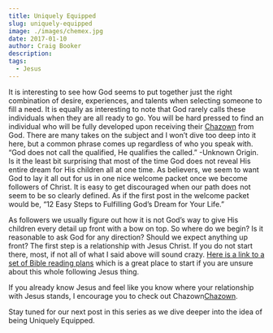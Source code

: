```yaml
---
title: Uniquely Equipped
slug: uniquely-equipped
image: ./images/chemex.jpg
date: 2017-01-10
author: Craig Booker
description:
tags:
  - Jesus
---
```


It is interesting to see how God seems to put together just the right combination of desire, experiences, and talents when selecting someone to fill a need. It is equally as interesting to note that God rarely calls these individuals when they are all ready to go. You will be hard pressed to find an individual who will be fully developed upon receiving their [Chazown](http://www.chazown.com/) from God. There are many takes on the subject and I won’t dive too deep into it here, but a common phrase comes up regardless of who you speak with. “God does not call the qualified, He qualifies the called.” -Unknown Origin. Is it the least bit surprising that most of the time God does not reveal His entire dream for His children all at one time. As believers, we seem to want God to lay it all out for us in one nice welcome packet once we become followers of Christ. It is easy to get discouraged when our path does not seem to be so clearly defined. As if the first post in the welcome packet would be, “12 Easy Steps to Fulfilling God’s Dream for Your Life.”

As followers we usually figure out how it is not God’s way to give His children every detail up front with a bow on top. So where do we begin? Is it reasonable to ask God for any direction? Should we expect anything up front? The first step is a relationship with Jesus Christ. If you do not start there, most, if not all of what I said above will sound crazy. [Here is a link to a set of Bible reading plans](https://www.bible.com/reading-plans-collection/1676) which is a great place to start if you are unsure about this whole following Jesus thing.

If you already know Jesus and feel like you know where your relationship with Jesus stands, I encourage you to check out Chazown[Chazown](http://www.chazown.com/).

Stay tuned for our next post in this series as we dive deeper into the idea of being Uniquely Equipped.
